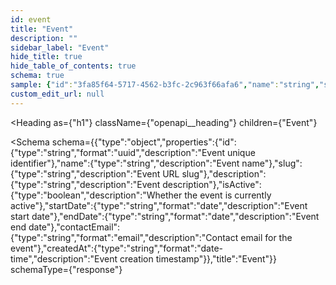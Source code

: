 ```yaml
---
id: event
title: "Event"
description: ""
sidebar_label: "Event"
hide_title: true
hide_table_of_contents: true
schema: true
sample: {"id":"3fa85f64-5717-4562-b3fc-2c963f66afa6","name":"string","slug":"string","description":"string","isActive":true,"startDate":"2024-07-29","endDate":"2024-07-29","contactEmail":"user@example.com","createdAt":"2024-07-29T15:51:28.071Z"}
custom_edit_url: null
---
```



<Heading
  as={"h1"}
  className={"openapi__heading"}
  children={"Event"}
>
</Heading>





<Schema
  schema={{"type":"object","properties":{"id":{"type":"string","format":"uuid","description":"Event unique identifier"},"name":{"type":"string","description":"Event name"},"slug":{"type":"string","description":"Event URL slug"},"description":{"type":"string","description":"Event description"},"isActive":{"type":"boolean","description":"Whether the event is currently active"},"startDate":{"type":"string","format":"date","description":"Event start date"},"endDate":{"type":"string","format":"date","description":"Event end date"},"contactEmail":{"type":"string","format":"email","description":"Contact email for the event"},"createdAt":{"type":"string","format":"date-time","description":"Event creation timestamp"}},"title":"Event"}}
  schemaType={"response"}
>
  
</Schema>
            